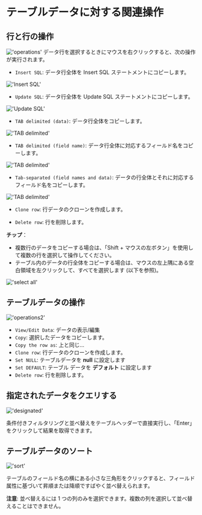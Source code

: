 # テーブルデータに対する関連操作

## 行と行の操作

!['operations'](/image/connection-manage/operations_data.png)
データ行を選択するときにマウスを右クリックすると、次の操作が実行されます。

- `Insert SQL`: データ行全体を Insert SQL ステートメントにコピーします。

!['Insert SQL'](/image/connection-manage/Insert_SQL.png)

- `Update SQL`: データ行全体を Update SQL ステートメントにコピーします。

!['Update SQL'](/image/connection-manage/Update_SQL.png)

- `TAB delimited (data)`: データ行全体をコピーします。

!['TAB delimited'](/image/connection-manage/TAB_data.png)

- `TAB delimited (field name)`: データ行全体に対応するフィールド名をコピーします。

!['TAB delimited'](/image/connection-manage/TAB_field.png)

- `Tab-separated (field names and data)`: データの行全体とそれに対応するフィールド名をコピーします。

!['TAB delimited'](/image/connection-manage/TAB_all.png)

- `Clone row`: 行データのクローンを作成します。

- `Delete row`: 行を削除します。

**チップ**：
- 複数行のデータをコピーする場合は、「Shift + マウスの左ボタン」を使用して複数の行を選択して操作してください。
- テーブル内のデータの行全体をコピーする場合は、マウスの左上隅にある空白領域を左クリックして、すべてを選択します (以下を参照)。

!['select all'](/image/connection-manage/selectAll.png)

## テーブルデータの操作

!['operations2'](/image/connection-manage/operations_data2.png)

- `View/Edit Data`: データの表示/編集
- `Copy`: 選択したデータをコピーします。
- `Copy the row as`: 上と同じ...
- `Clone row`: 行データのクローンを作成します。
- `Set NULL`: テーブルデータを **null** に設定します
- `Set DEFAULT`: テーブル データを **デフォルト** に設定します
- `Delete row`: 行を削除します。

## 指定されたデータをクエリする
!['designated'](/image/connection-manage/designated.png)

条件付きフィルタリングと並べ替えをテーブルヘッダーで直接実行し、「Enter」をクリックして結果を取得できます。


## テーブルデータのソート

!['sort'](/image/connection-manage/sort_data.png)

テーブルのフィールド名の横にある小さな三角形をクリックすると、フィールド属性に基づいて昇順または降順ですばやく並べ替えられます。


**注意**: 並べ替えるには 1 つの列のみを選択できます。複数の列を選択して並べ替えることはできません。